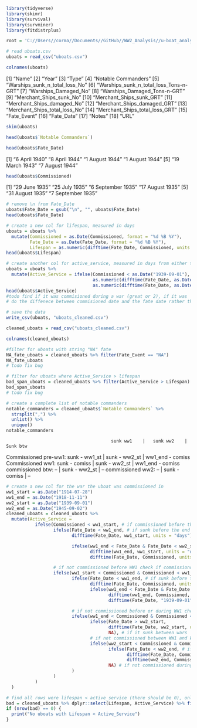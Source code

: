 ```r
library(tidyverse)
library(skimr)
library(survival)
library(survminer)
library(fitdistrplus)

root = 'C://Users//corma//Documents//GitHub//WW2_Analysis//u-boat_analysis.rmd'
```

```r
# read uboats.csv
uboats = read_csv("uboats.csv")

```
```r
colnames(uboats)
```
[1] "Name"
[2] "Year"
[3] "Type"
[4] "Notable Commanders"
[5] "Warships_sunk_n_total_loss_No"
[6] "Warships_sunk_n_total_loss_Tons-n-GRT"
[7] "Warships_Damaged_No"
[8] "Warships_Damaged_Tons-n-GRT"
[9] "Merchant_Ships_sunk_No"
[10] "Merchant_Ships_sunk_GRT"
[11] "Merchant_Ships_damaged_No"
[12] "Merchant_Ships_damaged_GRT"
[13] "Merchant_Ships_total_loss_No"
[14] "Merchant_Ships_total_loss_GRT"
[15] "Fate_Event"
[16] "Fate_Date"
[17] "Notes"
[18] "URL"
```r
skim(uboats)
```
```r
head(uboats$`Notable Commanders`)
```
```r
head(uboats$Fate_Date)
```
[1] "6 April 1940\n"  "8 April 1944\n"  "1 August 1944\n" "1 August 1944\n"
[5] "19 March 1943\n" "7 August 1944\n"
```r
head(uboats$Commissioned)
```
[1] "29 June 1935"     "25 July 1935"     "6 September 1935" "17 August 1935"
[5] "31 August 1935"   "7 September 1935"
```r
# remove \n from Fate_Date
uboats$Fate_Date = gsub("\n", "", uboats$Fate_Date)
head(uboats$Fate_Date)
```
```r
# create a new col for lifespan, measured in days
uboats = uboats %>%
  mutate(Commissioned = as.Date(Commissioned, format = "%d %B %Y"),
         Fate_Date = as.Date(Fate_Date, format = "%d %B %Y"),
         Lifespan = as.numeric(difftime(Fate_Date, Commissioned, units = "days")))
head(uboats$Lifespan)
```
```r
# create another col for active_service, measured in days from either the start of the Great War (July 28, 1914) or the start of WWII (September 1, 1939)
uboats = uboats %>%
  mutate(Active_Service = ifelse(Commissioned < as.Date("1939-09-01"),
                                 as.numeric(difftime(Fate_Date, as.Date("1914-07-28"), units = "days")),
                                 as.numeric(difftime(Fate_Date, as.Date("1939-09-01"), units = "days"))))
head(uboats$Active_Service)
#todo find if it was commisioned during a war (great or 2), if it was
# do the diffenece between commisioned date and the fate date rather than start of war to fate dater
```
```r
# save the data
write_csv(uboats, "uboats_cleaned.csv")
```
```r
cleaned_uboats = read_csv("uboats_cleaned.csv")
```
```r
colnames(cleaned_uboats)
```
```r
#filter for uboats with string "NA" fate
NA_fate_uboats = cleaned_uboats %>% filter(Fate_Event == "NA")
NA_fate_uboats
# todo fix bug
```
```r
# filter for uboats where Active_Service > lifespan
bad_span_uboats = cleaned_uboats %>% filter(Active_Service > Lifespan)
bad_span_uboats
# todo fix bug
```
```r
# create a complete list of notable commanders
notable_commanders = cleaned_uboats$`Notable Commanders` %>%
  strsplit(",") %>%
  unlist() %>%
  unique()
notable_commanders
```

                                            sunk ww1   	|   sunk ww2 	|   Sunk btw
Commissioned pre-ww1:   sunk - ww1_st | sunk - ww2_st |       ww1_end - comiss
Commissioned ww1:    sunk - comiss       | sunk - ww2_st |         ww1_end - comiss
commissioned btw:               --              |        sunk - ww2_st    |     --
commissioned ww2:            --                    |    sunk - comiss    |        --

```r
# create a new col for the war the uboat was commissioned in
ww1_start = as.Date("1914-07-28")
ww1_end = as.Date("1918-11-11")
ww2_start = as.Date("1939-09-01")
ww2_end = as.Date("1945-09-02")
cleaned_uboats = cleaned_uboats %>%
  mutate(Active_Service =
           ifelse(Commissioned < ww1_start, # if commissioned before the start of WW1
                  ifelse(Fate_Date < ww1_end, # if sunk before the end of WW1
                         difftime(Fate_Date, ww1_start, units = "days"), # calculate lifespan from start of WW1

                         ifelse(ww1_end < Fate_Date & Fate_Date < ww2_start, # if sunk between WW1 and WW2,
                                difftime(ww1_end, ww1_start, units = "days"), # calculate AC as start WW1 to end WW1
                                difftime(Fate_Date, Commissioned, units = "days") + difftime(ww1_end, ww1_start, units = "days"))), # calculate AC as start WW1 to end WW1 + start WW2 to fate

                  # if not commissioned before WW1 check if commissiond during WW1
                  ifelse(ww1_start < Commissioned & Commissioned < ww1_end, # if commissioned during WW1
                         ifelse(Fate_Date < ww1_end, # if sunk before the end of WW1
                                difftime(Fate_Date, Commissioned, units = "days"), # calculate lifespan from commission to fate
                                ifelse(ww1_end < Fate_Date & Fate_Date < ww2_start, # if sunk between WW1 and WW2,
                                       difftime(ww1_end, Commissioned, units = "days"), # calculate AC as comiss date to end WW1
                                       difftime(Fate_Date, "1939-09-01", units = "days") + difftime(ww1_end, Commissioned, units = "days"))), # calculate AC as comiss date to end WW1 + start WW2 to fate

                         # if not commissioned before or during WW1 check if commissioned between WW1 and WW2
                         ifelse(ww1_end < Commissioned & Commissioned < ww2_start, # if commissioned between WW1 and WW2
                                ifelse(Fate_Date > ww2_start,
                                       difftime(Fate_Date, ww2_start, units = "days"), # calculate lifespan from commission to fate
                                       NA), # if it sunk between wars
                                # if not commissioned between WW1 and WW2 check if commissioned during WW2
                                ifelse(ww2_start < Commissioned & Commissioned < ww2_end, # if commissioned during WW2
                                       ifelse(Fate_Date < ww2_end, # if sunk before the end of WW2
                                              difftime(Fate_Date, Commissioned, units = "days"), # calculate lifespan from commission to fate
                                              difftime(ww2_end, Commissioned, units = "days")), # calculate AC as comiss date to end WW2
                                       NA) # if not commissioned during WW2
                         )
                  )
           )
  )
```

```r
# find all rows were lifespan < active_service (there should be 0), only show those cols
bad = cleaned_uboats %>% dplyr::select(Lifespan, Active_Service) %>% filter(Lifespan < Active_Service)
if (nrow(bad) == 0) {
  print("No uboats with Lifespan < Active_Service")
}
```
